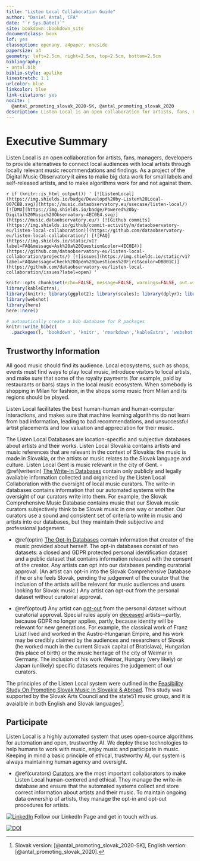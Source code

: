 ```yaml
--- 
title: "Listen Local Collaboration Guide"
author: "Daniel Antal, CFA"
date: "`r Sys.Date()`"
site: bookdown::bookdown_site
documentclass: book
lof: yes
classoption: openany, a4paper, oneside
papersize: a4
geometry: left=2.5cm, right=2.5cm, top=2.5cm, bottom=2.5cm
bibliography:
- antal.bib
biblio-style: apalike
linestretch: 1.1
urlcolor: blue
linkcolor: blue
link-citations: yes
nocite: |
  @antal_promoting_slovak_2020-SK, @antal_promoting_slovak_2020
description: Listen Local is an open collaboration for artists, fans, managers, developers to provide alternatives to connect local audiences with local artists through locally relevant music recommendations and findings.
---
```


# Executive Summary {-}

Listen Local is an open collaboration for artists, fans, managers, developers to provide alternatives to connect local audiences with local artists through locally relevant music recommendations and findings. As a project of the  Digital Music Observatory it aims to make big data work for small labels and self-released artists, and to make algorithms work for and not against them.

`r if (knitr::is_html_output()) '
[![ListenLocal](https://img.shields.io/badge/Developd%20by-Listen%20Local-007CBB.svg)](https://music.dataobservatory.eu/usecase/listen-local/)
[![DMO](https://img.shields.io/badge/Powered%20by-Digital%20Music%20Observatory-4EC0E4.svg)](https://music.dataobservatory.eu/)
[![Github commits](https://img.shields.io/github/commit-activity/m/dataobservatory-eu/listen-local-collaboration)](https://github.com/dataobservatory-eu/listen-local-collaboration/)
[![FAQ](https://img.shields.io/static/v1?label=FAQ&message=Ask%20a%20Question&color=4EC0E4)](https://github.com/dataobservatory-eu/listen-local-collaboration/projects/)
[![issues](https://img.shields.io/static/v1?label=FAQ&message=Check%20Open%20Questions%20First&color=DB001C)](https://github.com/dataobservatory-eu/listen-local-collaboration/issues?label=open)
'`

```r
knitr::opts_chunk$set(echo=FALSE, message=FALSE, warnings=FALSE, out.width ='80%', fig.align='center')
library(kableExtra); 
library(knitr); library(ggplot2); library(scales); library(dplyr); library(tidyr)
library(webshot)
library(here)
here::here()
```

```r
# automatically create a bib database for R packages
knitr::write_bib(c(
  .packages(), 'bookdown', 'knitr', 'rmarkdown','kableExtra', 'webshot' ), 'packages.bib')
```

## Trustworthy Information {.unnumbered}

All good music should find its audience. Local ecosystems, such as shops, events must find ways to play local music, introduce visitors to local artists, and make sure that some of the royalty payments (for example, paid by restaurants or bars) stays in the local music ecosystem. When somebody is shopping in Milan for fashion, in the shops some music from Milan and its regions should be played.

Listen Local facilitates the best human-human and human-computer interactions, and makes sure that machine learning algorithms do not learn from bad information, leading to bad recommendations, and unsuccessful artist placements and low valuation and appreciation for their music. 

The Listen Local Databases are location-specific and subjective databases about artists and their works. Listen Local Slovakia contains artists and music references that are relevant in the context of Slovakia: the music is made in Slovakia, or the artists or music relates to the Slovak language and culture. Listen Local Gent is music relevant in the city of Gent. 
- \@ref(writenin) [The Write-In Databases](#writein) contain only publicly and legally available information collected and organized by the Listen Local Collaboration with the oversight of local music curators. The write-in databases contains information that our automated systems with the oversight of our curators write into them. For example, the  Slovak Comprehensive Music Database contains music that our Slovak music curators subjectively think to be Slovak music in one way or another. Our curators use a sound and consistent set of criteria to write in music and artists into our databases, but they maintain their subjective and professional judgement.

- \@ref(optin) [The Opt-In Databases](#optin) contain information that creator of the music provided about herself. The opt-in databases consist of two datasets: a closed and GDPR protected personal identification dataset and a public dataset that contains information released with the consent of the creator.  Any artists can opt into our databases pending curatorial approval.  (An artist can opt-in into the Slovak Comprehensive Database if he or she feels Slovak, pending the judgement of the curator that the inclusion of the artists will be relevant for music audiences and users looking for Slovak music.)  Any artist can opt-out from the personal dataset without curatorial approval.

- \@ref(optout) Any artist can [opt-out](#optput) from the personal dataset without curatorial approval. Special rules apply on [deceased](#deceased) artists---partly, because GDPR no longer applies, partly, because identity will be relevant for new generations. For example, the classical work of Franz Liszt lived and worked in the Austro-Hungarian Empire, and his work may be credibly claimed by the audiences and researchers of Slovak (he worked much in the current Slovak capital of Bratislava), Hungarian (his place of birth) or the music heritage of the city of Weimar in Germany. The inclusion of his work Weimar, Hungary (very likely) or Japan (unlikely) specific datasets requires the judgement of our curators.

The principles of the Listen Local system were outlined in the [Feasibility Study On Promoting Slovak Music In Slovakia & Abroad](https://music.dataobservatory.eu/publication/listen_local_2020/). This study was supported by the Slovak Arts Council and the state51 music group, and it is avaialble in both English and Slovak languages^[Slovak version: [@antal_promoting_slovak_2020-SK], English version: [@antal_promoting_slovak_2020].]. 


## Participate {.unnumbered}

Listen Local is a highly automated system that uses open-source algorithms for automation and open, trustworthy AI. We deploy these technologies to help humans to work with music, enjoy music and participate in music. Keeping in mind a basic principle of ethical, trustworthy AI, our system is always maintaining human agency and oversight. 

- \@ref(curators) [Curators](#curators) are the most important collaborators to make Listen Local human-centered and ethical. They manage the write-in database and ensure that the automated systems collect and store correct information about artists and their music. To maintain ongoing data ownership of artists, they manage the opt-in and opt-out procedures for artists. 

[![LinkedIn](https://img.shields.io/badge/LinkedIn-0077B5?style=for-the-badge&logo=linkedin&logoColor=white)](https://www.linkedin.com/company/79286750/) Follow our LinkedIn Page and get in touch with us.

[![DOI](https://zenodo.org/badge/DOI/10.5281/zenodo.6033771.svg)](https://doi.org/10.5281/zenodo.6033771)